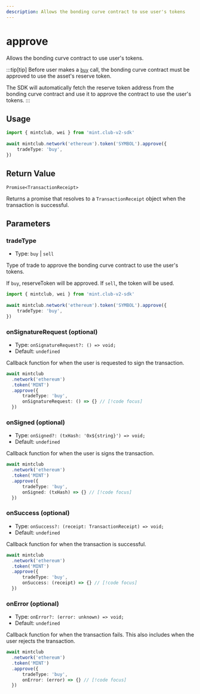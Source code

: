 ```yaml
---
description: Allows the bonding curve contract to use user's tokens
---
```


# approve 

Allows the bonding curve contract to use user's tokens. 

:::tip[tip]
Before user makes a [`buy`](/docs/sdk/network/token/buy) call, the bonding curve contract must be approved to use the asset's reserve token.

The SDK will automatically fetch the reserve token address from the bonding curve contract and use it to approve the contract to use the user's tokens.
:::

## Usage

```ts twoslash [example.ts]
import { mintclub, wei } from 'mint.club-v2-sdk'
 
await mintclub.network('ethereum').token('SYMBOL').approve({
	tradeType: 'buy',
})
```

## Return Value

`Promise<TransactionReceipt>`

Returns a promise that resolves to a `TransactionReceipt` object when the transaction is successful.


## Parameters


### tradeType

- Type: `buy` | `sell`

Type of trade to approve the bonding curve contract to use the user's tokens.

If `buy`, reserveToken will be approved. If `sell`, the token will be used.


```ts twoslash [example.ts]
import { mintclub, wei } from 'mint.club-v2-sdk'
 
await mintclub.network('ethereum').token('SYMBOL').approve({
	tradeType: 'buy',
})
```


### onSignatureRequest (optional)

- Type: `onSignatureRequest?: () => void;`
- Default: `undefined`

Callback function for when the user is requested to sign the transaction.

```ts
await mintclub
  .network('ethereum')
  .token('MINT')
  .approve({
	  tradeType: 'buy',
	  onSignatureRequest: () => {} // [!code focus]
  })
```

### onSigned (optional)

- Type: `onSigned?: (txHash: '0x${string}') => void;`
- Default: `undefined`


Callback function for when the user is signs the transaction.

```ts
await mintclub
  .network('ethereum')
  .token('MINT')
  .approve({
	  tradeType: 'buy',
	  onSigned: (txHash) => {} // [!code focus]
  })
```

### onSuccess (optional)

- Type: `onSuccess?: (receipt: TransactionReceipt) => void;`
- Default: `undefined`


Callback function for when the transaction is successful.

```ts
await mintclub
  .network('ethereum')
  .token('MINT')
  .approve({
	  tradeType: 'buy',
	  onSuccess: (receipt) => {} // [!code focus]
  })
```

### onError (optional)

- Type: `onError?: (error: unknown) => void;`
- Default: `undefined`

Callback function for when the transaction fails. This also includes when the user rejects the transaction.

```ts
await mintclub
  .network('ethereum')
  .token('MINT')
  .approve({
	  tradeType: 'buy',
	  onError: (error) => {} // [!code focus]
  })
```
